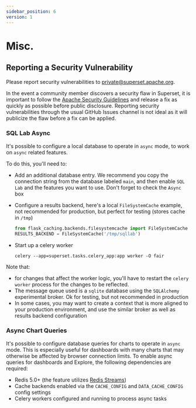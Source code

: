 ```yaml
---
sidebar_position: 6
version: 1
---
```


# Misc.

## Reporting a Security Vulnerability

Please report security vulnerabilities to private@superset.apache.org.

In the event a community member discovers a security flaw in Superset, it is important to follow the [Apache Security Guidelines](https://www.apache.org/security/committers.html) and release a fix as quickly as possible before public disclosure. Reporting security vulnerabilities through the usual GitHub Issues channel is not ideal as it will publicize the flaw before a fix can be applied.

### SQL Lab Async

It's possible to configure a local database to operate in `async` mode,
to work on `async` related features.

To do this, you'll need to:

- Add an additional database entry. We recommend you copy the connection
  string from the database labeled `main`, and then enable `SQL Lab` and the
  features you want to use. Don't forget to check the `Async` box
- Configure a results backend, here's a local `FileSystemCache` example,
  not recommended for production,
  but perfect for testing (stores cache in `/tmp`)

  ```python
  from flask_caching.backends.filesystemcache import FileSystemCache
  RESULTS_BACKEND = FileSystemCache('/tmp/sqllab')
  ```

- Start up a celery worker

  ```shell script
  celery --app=superset.tasks.celery_app:app worker -O fair
  ```

Note that:

- for changes that affect the worker logic, you'll have to
  restart the `celery worker` process for the changes to be reflected.
- The message queue used is a `sqlite` database using the `SQLAlchemy`
  experimental broker. Ok for testing, but not recommended in production
- In some cases, you may want to create a context that is more aligned
  to your production environment, and use the similar broker as well as
  results backend configuration

### Async Chart Queries

It's possible to configure database queries for charts to operate in `async` mode. This is especially useful for dashboards with many charts that may otherwise be affected by browser connection limits. To enable async queries for dashboards and Explore, the following dependencies are required:

- Redis 5.0+ (the feature utilizes [Redis Streams](https://redis.io/topics/streams-intro))
- Cache backends enabled via the `CACHE_CONFIG` and `DATA_CACHE_CONFIG` config settings
- Celery workers configured and running to process async tasks
